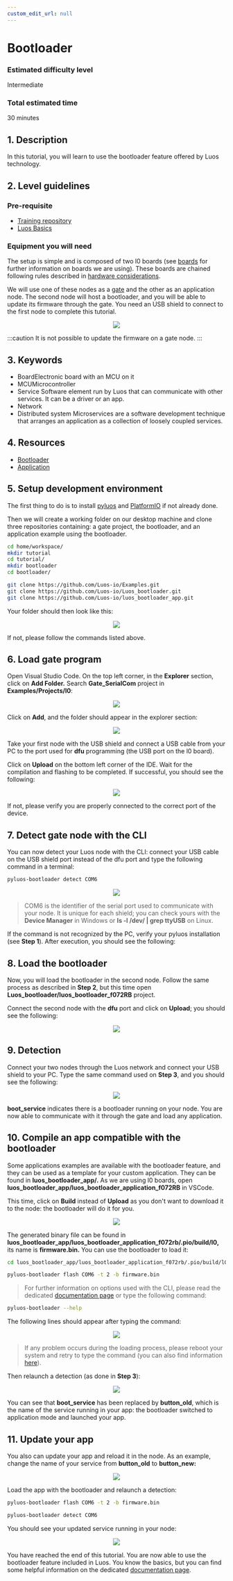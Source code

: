 ```yaml
---
custom_edit_url: null
---
```



# Bootloader

### Estimated difficulty level

Intermediate

### Total estimated time

30 minutes

## 1. Description

In this tutorial, you will learn to use the bootloader feature offered by Luos technology.

## 2. Level guidelines

### Pre-requisite

- [Training repository](https://github.com/Luos-io/Get_started)
- [Luos Basics](/docs/luos-technology/basics/basics)

### Equipment you will need

The setup is simple and is composed of two l0 boards (see [boards](/docs/tutorials/demo-boards/luos-demo-boards) for further information on boards we are using). These boards are chained following rules described in [hardware considerations](/docs/hardware-consideration/hardware-consideration).

We will use one of these nodes as a [gate](/docs/tools/gate) and the other as an application node. The second node will host a bootloader, and you will be able to update its firmware through the gate. You need an USB shield to connect to the first node to complete this tutorial.

<div align="center">
	<Image
		src="/img/tutorials/bootloader/tutorial_setup.png"
		darkSrc="/img/tutorials/bootloader/tutorial_setup-dark.png"
	/>
</div>

:::caution
It is not possible to update the firmware on a gate node.
:::

## 3. Keywords

- <span className="cust_tooltip">
  	Board<span className="cust_tooltiptext">Electronic board with an MCU on it</span>
  </span>
- <span className="cust_tooltip">
  	MCU<span className="cust_tooltiptext">Microcontroller</span>
  </span>
- <span className="cust_tooltip">
  	Service
  	<span className="cust_tooltiptext">
  		Software element run by Luos that can communicate with other services. It can be a driver or
  		an app.
  	</span>
  </span>
- Network
- <span className="cust_tooltip">
  	Distributed system
  	<span className="cust_tooltiptext">
  		Microservices are a software development technique that arranges an application as a
  		collection of loosely coupled services.
  	</span>
  </span>

## 4. Resources

- [Bootloader](https://github.com/Luos-io/Luos_bootloader.git)
- [Application](https://github.com/Luos-io/luos_bootloader_app.git)

## 5. Setup development environment

The first thing to do is to install [pyluos](/docs/tools/pyluos) and [PlatformIO](/get-started/get-started) if not already done.

Then we will create a working folder on our desktop machine and clone three repositories containing: a gate project, the bootloader, and an application example using the bootloader.

```bash
cd home/workspace/
mkdir tutorial
cd tutorial/
mkdir bootloader
cd bootloader/

git clone https://github.com/Luos-io/Examples.git
git clone https://github.com/Luos-io/Luos_bootloader.git
git clone https://github.com/Luos-io/luos_bootloader_app.git
```

Your folder should then look like this:

<div align="center">
	<Image src="/img/tutorials/bootloader/working_folder.png" />
</div>

If not, please follow the commands listed above.

## 6. Load gate program

Open Visual Studio Code. On the top left corner, in the **Explorer** section, click on **Add Folder.** Search **Gate_SerialCom** project in **Examples/Projects/l0**:

<div align="center">
	<Image src="/img/tutorials/bootloader/find_project.png" />
</div>

Click on **Add**, and the folder should appear in the explorer section:

<div align="center">
	<Image src="/img/tutorials/bootloader/Gate_project.png" />
</div>

Take your first node with the USB shield and connect a USB cable from your PC to the port used for **dfu** programming (the USB port on the l0 board).

Click on **Upload** on the bottom left corner of the IDE. Wait for the compilation and flashing to be completed. If successful, you should see the following:

<div align="center">
	<Image src="/img/tutorials/bootloader/load_gate.png" />
</div>

If not, please verify you are properly connected to the correct port of the device.

## 7. Detect gate node with the CLI

You can now detect your Luos node with the CLI: connect your USB cable on the USB shield port instead of the dfu port and type the following command in a terminal:

```bash
pyluos-bootloader detect COM6
```

<div align="center">
	<Image src="/img/tutorials/bootloader/gate_detect.png" />
</div>

> COM6 is the identifier of the serial port used to communicate with your node. It is unique for each shield; you can check yours with the **Device Manager** in Windows or **ls -l /dev/ | grep ttyUSB** on Linux.

If the command is not recognized by the PC, verify your pyluos installation (see **Step 1**). After execution, you should see the following:

## 8. Load the bootloader

Now, you will load the bootloader in the second node. Follow the same process as described in **Step 2**, but this time open **Luos_bootloader/luos_bootloader_f072RB** project.

Connect the second node with the **dfu** port and click on **Upload**; you should see the following:

<div align="center">
	<Image src="/img/tutorials/bootloader/load_bootloader.png" />
</div>

## 9. Detection

Connect your two nodes through the Luos network and connect your USB shield to your PC. Type the same command used on **Step 3**, and you should see the following:

<div align="center">
	<Image src="/img/tutorials/bootloader/detect_bootloader.png" />
</div>

**boot_service** indicates there is a bootloader running on your node. You are now able to communicate with it through the gate and load any application.

## 10. Compile an app compatible with the bootloader

Some applications examples are available with the bootloader feature, and they can be used as a template for your custom application. They can be found in **luos_bootloader_app/.** As we are using l0 boards, open **luos_bootloader_app/luos_bootloader_application_f072RB** in VSCode.

This time, click on **Build** instead of **Upload** as you don't want to download it to the node: the bootloader will do it for you.

<div align="center">
	<Image src="/img/tutorials/bootloader/application_build.png" />
</div>

The generated binary file can be found in **luos_bootloader_app/luos_bootloader_application_f072rb/.pio/build/l0,** its name is **firmware.bin.** You can use the bootloader to load it:

```bash
cd luos_bootloader_app/luos_bootloader_application_f072rb/.pio/build/l0

pyluos-bootloader flash COM6 -t 2 -b firmware.bin
```

> For further information on options used with the CLI, please read the dedicated [documentation page](/docs/tools/boot) or type the following command:

```bash
pyluos-bootloader --help
```

The following lines should appear after typing the command:

<div align="center">
	<Image src="/img/tutorials/bootloader/application_load.png" />
</div>

> If any problem occurs during the loading process, please reboot your system and retry to type the command (you can also find information [here](/docs/tools/boot)).

Then relaunch a detection (as done in **Step 3**):

<div align="center">
	<Image src="/img/tutorials/bootloader/detect_old_app.png" />
</div>

You can see that **boot_service** has been replaced by **button_old**, which is the name of the service running in your app: the bootloader switched to application mode and launched your app.

## 11. Update your app

You also can update your app and reload it in the node. As an example, change the name of your service from **button_old** to **button_new:**

<div align="center">
	<Image src="/img/tutorials/bootloader/update_app_build.png" />
</div>

Load the app with the bootloader and relaunch a detection:

```bash
pyluos-bootloader flash COM6 -t 2 -b firmware.bin

pyluos-bootloader detect COM6
```

You should see your updated service running in your node:

<div align="center">
	<Image src="/img/tutorials/bootloader/detect_new_app.png" />
</div>

You have reached the end of this tutorial. You are now able to use the bootloader feature included in Luos. You know the basics, but you can find some helpful information on the dedicated [documentation page](/docs/tools/boot).
